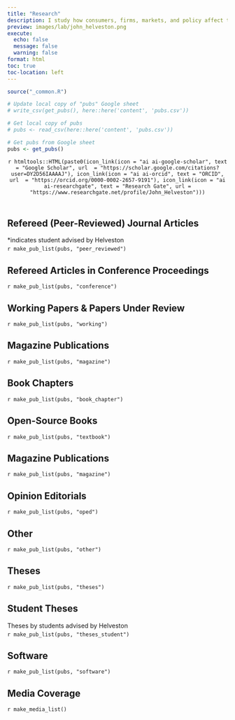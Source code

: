 ```yaml
---
title: "Research"
description: I study how consumers, firms, markets, and policy affect technological change, with a focus on accelerating the transition to low-carbon technologies like electric vehicles and renewable energy technologies. I have expertise in choice modeling, programming in R, and the global electric vehicle industry.
preview: images/lab/john_helveston.png
execute: 
  echo: false
  message: false
  warning: false
format: html 
toc: true
toc-location: left
---
```


<!-- Remove margin under list items -->

<style>
ol {
    margin-bottom: 5px;
}
p {
  margin: 5px 0 0 0;
}
</style>

```r
source("_common.R")

# Update local copy of "pubs" Google sheet
# write_csv(get_pubs(), here::here('content', 'pubs.csv'))

# Get local copy of pubs
# pubs <- read_csv(here::here('content', 'pubs.csv'))

# Get pubs from Google sheet
pubs <- get_pubs()
```

<center>

`r htmltools::HTML(paste0(icon_link(icon = "ai ai-google-scholar", text = "Google Scholar", url  = "https://scholar.google.com/citations?user=DY2D56IAAAAJ"), icon_link(icon = "ai ai-orcid", text = "ORCID", url  = "https://orcid.org/0000-0002-2657-9191"), icon_link(icon = "ai ai-researchgate", text = "Research Gate", url = "https://www.researchgate.net/profile/John_Helveston")))`

</center>

<br>

## Refereed (Peer-Reviewed) Journal Articles

<aside>*indicates student advised by Helveston</aside>

`r make_pub_list(pubs, "peer_reviewed")`

## Refereed Articles in Conference Proceedings

`r make_pub_list(pubs, "conference")`

## Working Papers & Papers Under Review

`r make_pub_list(pubs, "working")`

## Magazine Publications

`r make_pub_list(pubs, "magazine")`

## Book Chapters

`r make_pub_list(pubs, "book_chapter")`

## Open-Source Books

`r make_pub_list(pubs, "textbook")`

## Magazine Publications

`r make_pub_list(pubs, "magazine")`

## Opinion Editorials

`r make_pub_list(pubs, "oped")`

## Other

`r make_pub_list(pubs, "other")`

## Theses

`r make_pub_list(pubs, "theses")`

## Student Theses

<aside>Theses by students advised by Helveston</aside>

`r make_pub_list(pubs, "theses_student")`

## Software

`r make_pub_list(pubs, "software")`

## Media Coverage

`r make_media_list()`
